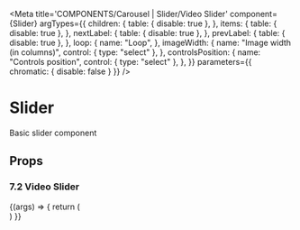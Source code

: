 
<Meta
  title='COMPONENTS/Carousel | Slider/Video Slider'
  component={Slider}
  argTypes={{
    children: {
      table: { disable: true },
    },
    items: {
      table: { disable: true },
    },
    nextLabel: {
      table: { disable: true },
    },
    prevLabel: {
      table: { disable: true },
    },
    loop: {
      name: "Loop",
    },
    imageWidth: {
      name: "Image width (in columns)",
      control: { type: "select" },
    },
    controlsPosition: {
      name: "Controls position",
      control: { type: "select" },
    },
  }}
  parameters={{ chromatic: { disable: false } }}
/>

# Slider

Basic slider component

## Props

<Props of={Slider} />

### 7.2 Video Slider

<Preview>
  <Story
    name='Video Slider'
    args={{ imageWidth: "5", loop: true, controlsPosition: "left" }}
  >
    {(args) => {
      return (
        <div style={{ margin: "20px" }}>
          <Slider items={videoItems} loop {...args} />
        </div>
      )
    }}
  </Story>
</Preview>
